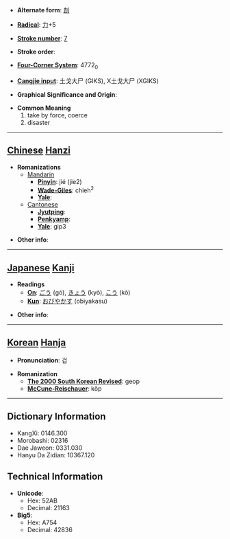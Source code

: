 * '''Alternate form''': [[刦]]

* '''[[Wiktionary:Chinese radical index| Radical]]''': [[Wiktionary:Chinese radical index 力|力]]+5

* '''[[Wiktionary:Chinese total strokes index|Stroke number]]''': [[Wiktionary:Chinese total strokes index 7|7]]

* '''Stroke order''': 

* '''[[Wiktionary:Chinese four corner index|Four-Corner System]]''': 4772<sub>0</sub>

* '''[[Wiktionary:Chinese Cangjie index|Cangjie input]]''': 土戈大尸 (GIKS), X土戈大尸 (XGIKS)

* '''Graphical Significance and Origin''': 

* '''Common Meaning'''
*#take by force, coerce
*# disaster


----

== [[Chinese]] [[Hanzi]] ==

* '''Romanizations'''
** [[Mandarin]]
*** '''[[Pinyin]]''': jié (jie2)
*** '''[[Wade-Giles]]''': chieh<sup>2</sup>
*** '''[[Yale]]''': 
**[[Cantonese]]
***'''[[Jyutping]]''':
***'''[[Penkyamp]]''': 
***'''[[Yale]]''': gip3

* '''Other info''': 

----

== [[Japanese]] [[Kanji]] ==

* '''Readings'''
** '''[[On]]''': [[ごう]] (gō), [[きょう]] (kyō), [[こう]] (kō)
** '''[[Kun]]''': [[おびやかす]] (obiyakasu)

* '''Other info''':  

----

== [[Korean]] [[Hanja]] ==

* '''Pronunciation''': 겁

* '''Romanization'''
** '''[[The 2000 South Korean Revised Romanization|The 2000 South Korean Revised]]''': geop
** '''[[McCune-Reischauer]]''': kŏp

----

== Dictionary Information ==

* KangXi: 0146.300
* Morobashi: 02316
* Dae Jaweon: 0331.030
* Hanyu Da Zidian: 10367.120

== Technical Information ==

* '''Unicode''':
** Hex: 52AB
** Decimal: 21163
* '''Big5''':
** Hex: A754
** Decimal: 42836